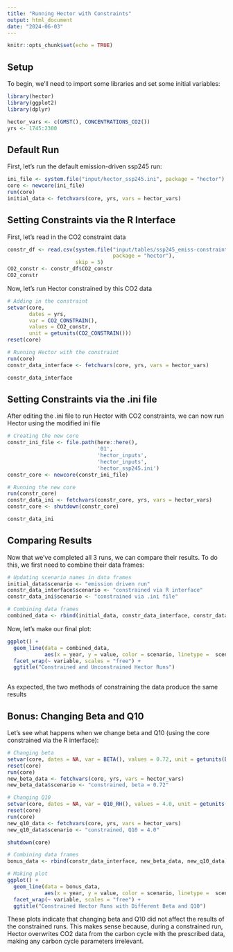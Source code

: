 ```yaml
---
title: "Running Hector with Constraints"
output: html_document
date: "2024-06-03"
---
```


```r
knitr::opts_chunk$set(echo = TRUE)
```

## Setup
To begin, we'll need to import some libraries and set some initial variables:
```r
library(hector)
library(ggplot2)
library(dplyr)

hector_vars <- c(GMST(), CONCENTRATIONS_CO2())
yrs <- 1745:2300
```

## Default Run

First, let's run the default emission-driven ssp245 run:

```r
ini_file <- system.file("input/hector_ssp245.ini", package = "hector")
core <- newcore(ini_file)
run(core)
initial_data <- fetchvars(core, yrs, vars = hector_vars)
```

## Setting Constraints via the R Interface

First, let's read in the CO2 constraint data
```r
constr_df <- read.csv(system.file("input/tables/ssp245_emiss-constraints_rf.csv",
                                  package = "hector"),
                      skip = 5)
CO2_constr <- constr_df$CO2_constr
CO2_constr
```

Now, let's run Hector constrained by this CO2 data
```r
# Adding in the constraint
setvar(core, 
       dates = yrs, 
       var = CO2_CONSTRAIN(), 
       values = CO2_constr,
       unit = getunits(CO2_CONSTRAIN()))
reset(core)

# Running Hector with the constraint
run(core)
constr_data_interface <- fetchvars(core, yrs, vars = hector_vars)

constr_data_interface
```


## Setting Constraints via the .ini file
After editing the .ini file to run Hector with CO2 constraints, we can now run
Hector using the modified ini file
```r
# Creating the new core
constr_ini_file <- file.path(here::here(), 
                             '01', 
                             'hector_inputs', 
                             'hector_inputs',
                             'hector_ssp245.ini')
constr_core <- newcore(constr_ini_file)

# Running the new core
run(constr_core)
constr_data_ini <- fetchvars(constr_core, yrs, vars = hector_vars)
constr_core <- shutdown(constr_core)

constr_data_ini
```


## Comparing Results

Now that we've completed all 3 runs, we can compare their results. To do this,
we first need to combine their data frames:
```r
# Updating scenario names in data frames
initial_data$scenario <- "emission driven run"
constr_data_interface$scenario <- "constrained via R interface"
constr_data_ini$scenario <- "constrained via .ini file"

# Combining data frames
combined_data <- rbind(initial_data, constr_data_interface, constr_data_ini)
```

Now, let's make our final plot:
```r
ggplot() + 
  geom_line(data = combined_data, 
            aes(x = year, y = value, color = scenario, linetype =  scenario)) +
  facet_wrap(~ variable, scales = "free") +
  ggtitle("Constrained and Unconstrained Hector Runs")
  
```

As expected, the two methods of constraining the data produce the same results

## Bonus: Changing Beta and Q10

Let's see what happens when we change beta and Q10 (using the core constrained via the R interface):
```r
# Changing beta
setvar(core, dates = NA, var = BETA(), values = 0.72, unit = getunits(BETA()))
reset(core)
run(core)
new_beta_data <- fetchvars(core, yrs, vars = hector_vars)
new_beta_data$scenario <- "constrained, beta = 0.72"

# Changing Q10
setvar(core, dates = NA, var = Q10_RH(), values = 4.0, unit = getunits(Q10_RH()))
reset(core)
run(core)
new_q10_data <- fetchvars(core, yrs, vars = hector_vars)
new_q10_data$scenario <- "constrained, Q10 = 4.0"

shutdown(core)

# Combining data frames
bonus_data <- rbind(constr_data_interface, new_beta_data, new_q10_data)

# Making plot
ggplot() + 
  geom_line(data = bonus_data, 
            aes(x = year, y = value, color = scenario, linetype =  scenario)) +
  facet_wrap(~ variable, scales = "free") +
  ggtitle("Constrained Hector Runs with Different Beta and Q10")

```

These plots indicate that changing beta and Q10 did not affect the results of the constrained runs. This makes sense because, during a constrained run, Hector overwrites CO2 data from the carbon cycle with the prescribed data, making any carbon cycle parameters irrelevant.
